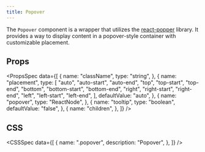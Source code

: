 ```yaml
---
title: Popover
---
```


The `Popover` component is a wrapper that utilizes the [react-popper](https://github.com/floating-ui/react-popper) library. It provides a way to display content in a popover-style container with customizable placement.

<Preview name="Popover" />

## Props

<PropsSpec
  data={[
    {
      name: "className",
      type: "string",
    },
    {
      name: "placement",
      type: [
        "auto",
        "auto-start",
        "auto-end",
        "top",
        "top-start",
        "top-end",
        "bottom",
        "bottom-start",
        "bottom-end",
        "right",
        "right-start",
        "right-end",
        "left",
        "left-start",
        "left-end",
      ],
      defaultValue: "auto",
    },
    {
      name: "popover",
      type: "ReactNode",
    },
    {
      name: "tooltip",
      type: "boolean",
      defaultValue: "false",
    },
    {
      name: "children",
    },
  ]}
/>

## CSS

<CSSSpec
  data={[
    {
      name: ".popover",
      description: "Popover",
    },
  ]}
/>

